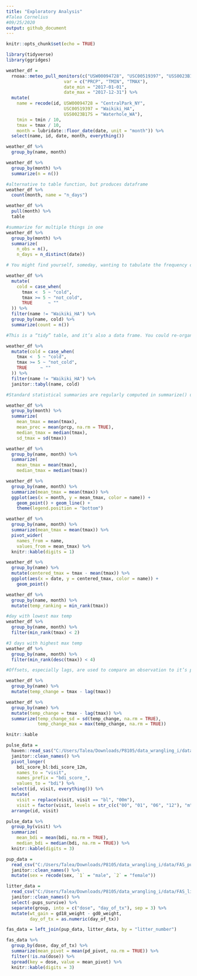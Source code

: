 ```yaml
---
title: "Exploratory Analysis"
#Talea Cornelius
#09/25/2020
output: github_document
---
```


```r
knitr::opts_chunk$set(echo = TRUE)
```
```r
library(tidyverse)
library(ggridges)
```

```r
weather_df = 
  rnoaa::meteo_pull_monitors(c("USW00094728", "USC00519397", "USS0023B17S"),
                      var = c("PRCP", "TMIN", "TMAX"), 
                      date_min = "2017-01-01",
                      date_max = "2017-12-31") %>%
  mutate(
    name = recode(id, USW00094728 = "CentralPark_NY", 
                      USC00519397 = "Waikiki_HA",
                      USS0023B17S = "Waterhole_WA"),
    tmin = tmin / 10,
    tmax = tmax / 10,
    month = lubridate::floor_date(date, unit = "month")) %>%
  select(name, id, date, month, everything())
```

```r
weather_df %>%
  group_by(name, month)
```

```r
weather_df %>%
  group_by(month) %>%
  summarize(n = n())
```

```r
#alternative to table function, but produces dataframe
weather_df %>%
  count(month, name = "n_days")
```

```r
weather_df %>%
  pull(month) %>% 
  table
```

```r
#summarize for multiple things in one
weather_df %>%
  group_by(month) %>%
  summarize(
    n_obs = n(),
    n_days = n_distinct(date))
```

```r
# You might find yourself, someday, wanting to tabulate the frequency of a binary outcome across levels of a binary predictor. In a contrived example, let’s say you want to look at the number of cold and not-cold days in Central Park and Waterhole. We can do this with some extra data manipulation steps and group_by + summarize:

weather_df %>% 
  mutate(
    cold = case_when(
      tmax <  5 ~ "cold",
      tmax >= 5 ~ "not_cold",
      TRUE      ~ ""
  )) %>% 
  filter(name != "Waikiki_HA") %>% 
  group_by(name, cold) %>% 
  summarize(count = n())

```

```r
#This is a “tidy” table, and it’s also a data frame. You could re-organize into a more standard (non-tidy) 2x2 table using pivot_wider, or you could use janitor::tabyl:

weather_df %>% 
  mutate(cold = case_when(
    tmax <  5 ~ "cold",
    tmax >= 5 ~ "not_cold",
    TRUE     ~ ""
  )) %>% 
  filter(name != "Waikiki_HA") %>% 
  janitor::tabyl(name, cold)
```

```r
#Standard statistical summaries are regularly computed in summarize() using functions like mean(), median(), var(), sd(), mad(), IQR(), min(), and max(). To use these, you indicate the variable to which they apply and include any additional arguments as necessary.

weather_df %>%
  group_by(month) %>%
  summarize(
    mean_tmax = mean(tmax),
    mean_prec = mean(prcp, na.rm = TRUE),
    median_tmax = median(tmax),
    sd_tmax = sd(tmax))
```

```r
weather_df %>%
  group_by(name, month) %>%
  summarize(
    mean_tmax = mean(tmax),
    median_tmax = median(tmax))
```

```r
weather_df %>%
  group_by(name, month) %>%
  summarize(mean_tmax = mean(tmax)) %>%
  ggplot(aes(x = month, y = mean_tmax, color = name)) + 
    geom_point() + geom_line() + 
    theme(legend.position = "bottom")
```

```r
weather_df %>%
  group_by(name, month) %>%
  summarize(mean_tmax = mean(tmax)) %>% 
  pivot_wider(
    names_from = name,
    values_from = mean_tmax) %>% 
  knitr::kable(digits = 1)
```


```r
weather_df %>%
  group_by(name) %>%
  mutate(centered_tmax = tmax - mean(tmax)) %>% 
  ggplot(aes(x = date, y = centered_tmax, color = name)) + 
    geom_point() 
```

```r
weather_df %>%
  group_by(name, month) %>%
  mutate(temp_ranking = min_rank(tmax))
```

```r
#day with lowest max temp
weather_df %>%
  group_by(name, month) %>%
  filter(min_rank(tmax) < 2)
```

```r
#3 days with highest max temp
weather_df %>%
  group_by(name, month) %>%
  filter(min_rank(desc(tmax)) < 4)
```

```r
#Offsets, especially lags, are used to compare an observation to it’s previous value. This is useful, for example, to find the day-by-day change in max temperature within each station over the year:

weather_df %>%
  group_by(name) %>%
  mutate(temp_change = tmax - lag(tmax))
```

```r
weather_df %>%
  group_by(name) %>%
  mutate(temp_change = tmax - lag(tmax)) %>%
  summarize(temp_change_sd = sd(temp_change, na.rm = TRUE),
            temp_change_max = max(temp_change, na.rm = TRUE))
```

```r
knitr::kable

pulse_data = 
  haven::read_sas("C:/Users/Talea/Downloads/P8105/data_wrangling_i/data/public_pulse_data.sas7bdat") %>%
  janitor::clean_names() %>%
  pivot_longer(
    bdi_score_bl:bdi_score_12m,
    names_to = "visit", 
    names_prefix = "bdi_score_",
    values_to = "bdi") %>%
  select(id, visit, everything()) %>%
  mutate(
    visit = replace(visit, visit == "bl", "00m"),
    visit = factor(visit, levels = str_c(c("00", "01", "06", "12"), "m"))) %>%
  arrange(id, visit)

pulse_data %>% 
  group_by(visit) %>% 
  summarize(
    mean_bdi = mean(bdi, na.rm = TRUE),
    median_bdi = median(bdi, na.rm = TRUE)) %>% 
  knitr::kable(digits = 3)
```

```r
pup_data = 
  read_csv("C:/Users/Talea/Downloads/P8105/data_wrangling_i/data/FAS_pups.csv", col_types = "ciiiii") %>%
  janitor::clean_names() %>%
  mutate(sex = recode(sex, `1` = "male", `2` = "female")) 

litter_data = 
  read_csv("C:/Users/Talea/Downloads/P8105/data_wrangling_i/data/FAS_litters.csv", col_types = "ccddiiii") %>%
  janitor::clean_names() %>%
  select(-pups_survive) %>%
  separate(group, into = c("dose", "day_of_tx"), sep = 3) %>%
  mutate(wt_gain = gd18_weight - gd0_weight,
         day_of_tx = as.numeric(day_of_tx))

fas_data = left_join(pup_data, litter_data, by = "litter_number") 

fas_data %>% 
  group_by(dose, day_of_tx) %>% 
  summarize(mean_pivot = mean(pd_pivot, na.rm = TRUE)) %>% 
  filter(!is.na(dose)) %>% 
  spread(key = dose, value = mean_pivot) %>% 
  knitr::kable(digits = 3)
```





